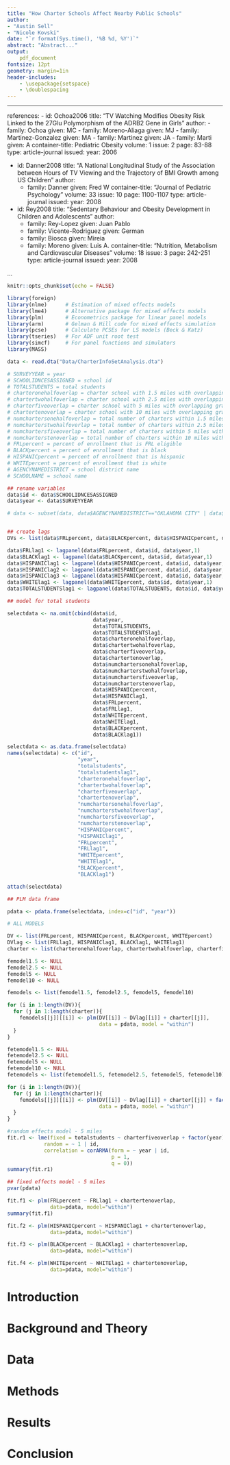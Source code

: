 ```yaml
---
title: "How Charter Schools Affect Nearby Public Schools"
author: 
- "Austin Sell"
- "Nicole Kovski"
date: "`r format(Sys.time(), '%B %d, %Y')`"
abstract: "Abstract..."
output:
    pdf_document
fontsize: 12pt
geometry: margin=1in
header-includes:
    - \usepackage{setspace}
    - \doublespacing
---
```


---
references:
- id: Ochoa2006
  title: "TV Watching Modifies Obesity Risk Linked to the 27Glu Polymorphism of the ADRB2 Gene in Girls"
  author:
  - family: Ochoa
    given: MC
  - family: Moreno-Aliaga
    given: MJ
  - family: Martinez-Gonzalez
    given: MA
  - family: Martinez
    given: JA
  - family: Marti
    given: A
  container-title: Pediatric Obesity
  volume: 1
  issue: 2
  page: 83-88
  type: article-journal
  issued:
    year: 2006
    
- id: Danner2008
  title: "A National Longitudinal Study of the Association between Hours of TV Viewing and the Trajectory of BMI Growth among US Children"
  author:
  - family: Danner
    given: Fred W
  container-title: "Journal of Pediatric Psychology"
  volume: 33
  issue: 10
  page: 1100-1107
  type: article-journal
  issued:
    year: 2008
    
- id: Rey2008
  title: "Sedentary Behaviour and Obesity Development in Children and Adolescents"
  author:
  - family: Rey-Lopez
    given: Juan Pablo
  - family: Vicente-Rodriguez
    given: German
  - family: Biosca
    given: Mireia
  - family: Moreno
    given: Luis A.
  container-title: "Nutrition, Metabolism and Cardiovascular Diseases"
  volume: 18
  issue: 3
  page: 242-251
  type: article-journal
  issued:
    year: 2008
  
...
```r
knitr::opts_chunk$set(echo = FALSE)

library(foreign)
library(nlme)      # Estimation of mixed effects models
library(lme4)      # Alternative package for mixed effects models
library(plm)       # Econometrics package for linear panel models
library(arm)       # Gelman & Hill code for mixed effects simulation
library(pcse)      # Calculate PCSEs for LS models (Beck & Katz)
library(tseries)   # For ADF unit root test
library(simcf)     # For panel functions and simulators
library(MASS)

data <- read.dta("Data/CharterInfoSetAnalysis.dta")

# SURVEYYEAR = year
# SCHOOLIDNCESASSIGNED = school id
# TOTALSTUDENTS = total students
# charteronehalfoverlap = charter school with 1.5 miles with overlapping grades
# chartertwohalfoverlap = charter school with 2.5 miles with overlapping grades
# charterfiveoverlap = charter school with 5 miles with overlapping grades
# chartertenoverlap = charter school with 10 miles with overlapping grades
# numchartersonehalfoverlap = total number of charters within 1.5 miles with overlapping grades
# numcharterstwohalfoverlap = total number of charters within 2.5 miles with overlapping grades
# numchartersfiveoverlap = total number of charters within 5 miles with overlapping grades
# numcharterstenoverlap = total number of charters within 10 miles with overlapping grades
# FRLpercent = percent of enrollment that is FRL eligible
# BLACKpercent = percent of enrollment that is black
# HISPANICpercent = percent of enrollment that is hispanic
# WHITEpercent = percent of enrollment that is white
# AGENCYNAMEDISTRICT = school district name
# SCHOOLNAME = school name

## rename variables
data$id <- data$SCHOOLIDNCESASSIGNED
data$year <- data$SURVEYYEAR

# data <- subset(data, data$AGENCYNAMEDISTRICT=="OKLAHOMA CITY" | data$AGENCYNAMEDISTRICT=="TULSA")


## create lags
DVs <- list(data$FRLpercent, data$BLACKpercent, data$HISPANICpercent, data$WHITEpercent, data$TOTALSTUDENTS)

data$FRLlag1 <- lagpanel(data$FRLpercent, data$id, data$year,1)
data$BLACKlag1 <- lagpanel(data$BLACKpercent, data$id, data$year,1)
data$HISPANIClag1 <- lagpanel(data$HISPANICpercent, data$id, data$year,1)
data$HISPANIClag2 <- lagpanel(data$HISPANICpercent, data$id, data$year,2)
data$HISPANIClag3 <- lagpanel(data$HISPANICpercent, data$id, data$year,3)
data$WHITElag1 <- lagpanel(data$WHITEpercent, data$id, data$year,1)
data$TOTALSTUDENTSlag1 <- lagpanel(data$TOTALSTUDENTS, data$id, data$year,1)

## model for total students

selectdata <- na.omit(cbind(data$id,
                            data$year,
                            data$TOTALSTUDENTS,
                            data$TOTALSTUDENTSlag1,
                            data$charteronehalfoverlap,
                            data$chartertwohalfoverlap,
                            data$charterfiveoverlap,
                            data$chartertenoverlap,
                            data$numchartersonehalfoverlap,
                            data$numcharterstwohalfoverlap,
                            data$numchartersfiveoverlap,
                            data$numcharterstenoverlap,
                            data$HISPANICpercent,
                            data$HISPANIClag1,
                            data$FRLpercent,
                            data$FRLlag1,
                            data$WHITEpercent,
                            data$WHITElag1,
                            data$BLACKpercent,
                            data$BLACKlag1))

selectdata <- as.data.frame(selectdata)
names(selectdata) <- c("id",
                       "year",
                       "totalstudents",
                       "totalstudentslag1",
                       "charteronehalfoverlap",
                       "chartertwohalfoverlap",
                       "charterfiveoverlap",
                       "chartertenoverlap",
                       "numchartersonehalfoverlap",
                       "numcharterstwohalfoverlap",
                       "numchartersfiveoverlap",
                       "numcharterstenoverlap",
                       "HISPANICpercent",
                       "HISPANIClag1",
                       "FRLpercent",
                       "FRLlag1",
                       "WHITEpercent",
                       "WHITElag1",
                       "BLACKpercent",
                       "BLACKlag1")

attach(selectdata)

```

```r
## PLM data frame

pdata <- pdata.frame(selectdata, index=c("id", "year"))

# ALL MODELS

DV <- list(FRLpercent, HISPANICpercent, BLACKpercent, WHITEpercent)
DVlag <- list(FRLlag1, HISPANIClag1, BLACKlag1, WHITElag1)
charter <- list(charteronehalfoverlap, chartertwohalfoverlap, charterfiveoverlap, chartertenoverlap)

femodel1.5 <- NULL
femodel2.5 <- NULL
femodel5 <- NULL
femodel10 <- NULL

femodels <- list(femodel1.5, femodel2.5, femodel5, femodel10)

for (i in 1:length(DV)){
  for (j in 1:length(charter)){
    femodels[[j]][[i]] <- plm(DV[[i]] ~ DVlag[[i]] + charter[[j]],
                              data = pdata, model = "within")
  }
}

fetemodel1.5 <- NULL
fetemodel2.5 <- NULL
fetemodel5 <- NULL
fetemodel10 <- NULL
fetemodels <- list(fetemodel1.5, fetemodel2.5, fetemodel5, fetemodel10)

for (i in 1:length(DV)){
  for (j in 1:length(charter)){
    femodels[[j]][[i]] <- plm(DV[[i]] ~ DVlag[[i]] + charter[[j]] + factor(year),
                              data = pdata, model = "within")
  }
}

#random effects model - 5 miles
fit.r1 <- lme(fixed = totalstudents ~ charterfiveoverlap + factor(year),
            random = ~ 1 | id,
            correlation = corARMA(form = ~ year | id,
                                  p = 1,
                                  q = 0))
summary(fit.r1)

## fixed effects model - 5 miles
pvar(pdata)

fit.f1 <- plm(FRLpercent ~ FRLlag1 + chartertenoverlap,
              data=pdata, model="within")
summary(fit.f1)

fit.f2 <- plm(HISPANICpercent ~ HISPANIClag1 + chartertenoverlap,
              data=pdata, model="within")

fit.f3 <- plm(BLACKpercent ~ BLACKlag1 + chartertenoverlap,
              data=pdata, model="within")

fit.f4 <- plm(WHITEpercent ~ WHITElag1 + chartertenoverlap,
              data=pdata, model="within")
```

\pagebreak

# Introduction


# Background and Theory


# Data


# Methods


# Results


# Conclusion